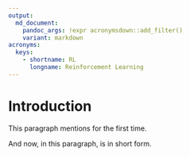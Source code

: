 ```yaml
---
output:
  md_document:
    pandoc_args: !expr acronymsdown::add_filter()
    variant: markdown
acronyms:
  keys:
    - shortname: RL
      longname: Reinforcement Learning
---
```


# Introduction {#intro}

This paragraph mentions \acr{RL} for the first time.

And now, in this paragraph, \acr{RL} is in short form.
